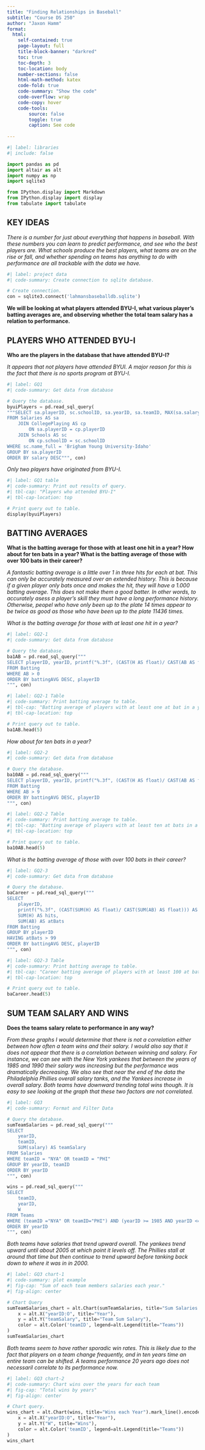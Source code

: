 ```yaml
---
title: "Finding Relationships in Baseball"
subtitle: "Course DS 250"
author: "Jaxon Hamm"
format:
  html:
    self-contained: true
    page-layout: full
    title-block-banner: "darkred"
    toc: true
    toc-depth: 3
    toc-location: body
    number-sections: false
    html-math-method: katex
    code-fold: true
    code-summary: "Show the code"
    code-overflow: wrap
    code-copy: hover
    code-tools:
        source: false
        toggle: true
        caption: See code
    
---
```


```python
#| label: libraries
#| include: false

import pandas as pd
import altair as alt
import numpy as np
import sqlite3

from IPython.display import Markdown
from IPython.display import display
from tabulate import tabulate
```


## KEY IDEAS

_There is a number for just about everything that happens in baseball. With these numbers you can learn to predict performance, and see who the best players are. What schools produce the best players, what teams are on the rise or fall, and whether spending on teams has anything to do with performance are all trackable with the data we have._

```python
#| label: project data
#| code-summary: Create connection to sqlite database.

# Create connection.
con = sqlite3.connect('lahmansbaseballdb.sqlite')
```

__We will be looking at what players attended BYU-I, what various player's batting averages are, and observing whether the total team salary has a relation to performance.__

## PLAYERS WHO ATTENDED BYU-I

__Who are the players in the database that have attended BYU-I?__

_It appears that not players have attended BYUI. A major reason for this is the fact that there is no sports program at BYU-I._

```python
#| label: GQ1
#| code-summary: Get data from database

# Query the database.
byuiPlayers = pd.read_sql_query(
"""SELECT sa.playerID, sc.schoolID, sa.yearID, sa.teamID, MAX(sa.salary) AS salary 
FROM Salaries AS sa
    JOIN CollegePlaying AS cp
        ON sa.playerID = cp.playerID
    JOIN Schools AS sc
        ON cp.schoolID = sc.schoolID
WHERE sc.name_full = 'Brigham Young University-Idaho'
GROUP BY sa.playerID
ORDER BY salary DESC""", con)

```

_Only two players have originated from BYU-I._

```python
#| label: GQ1 table
#| code-summary: Print out results of query.
#| tbl-cap: "Players who attended BYU-I"
#| tbl-cap-location: top

# Print query out to table.
display(byuiPlayers)

```

## BATTING AVERAGES

__What is the batting average for those with at least one hit in a year? How about for ten bats in a year? What is the batting average of those with over 100 bats in their career?__

_A fantastic batting average is a little over 1 in three hits for each at bat. This can only be accurately measured over an extended history. This is because if a given player only bats once and makes the hit, they will have a 1.000 batting average. This does not make them a good batter. In other words, to accurately asess a player's skill they must have a long performance history. Otherwise, peopel who have only been up to the plate 14 times appear to be twice as good as those who have been up to the plate 11436 times._

_What is the batting average for those with at least one hit in a year?_

```python
#| label: GQ2-1
#| code-summary: Get data from database

# Query the database.
ba1AB = pd.read_sql_query("""
SELECT playerID, yearID, printf("%.3f", (CAST(H AS float)/ CAST(AB AS float))) AS battingAVG, H as hits, AB as atBats
FROM Batting
WHERE AB > 0
ORDER BY battingAVG DESC, playerID
""", con)

```

```python
#| label: GQ2-1 Table
#| code-summary: Print batting average to table.
#| tbl-cap: "Batting average of players with at least one at bat in a year."
#| tbl-cap-location: top

# Print query out to table.
ba1AB.head(5)

```

_How about for ten bats in a year?_

```python
#| label: GQ2-2
#| code-summary: Get data from database

# Query the database.
ba10AB = pd.read_sql_query("""
SELECT playerID, yearID, printf("%.3f", (CAST(H AS float)/ CAST(AB AS float))) AS battingAVG, H as hits, AB as atBats 
FROM Batting
WHERE AB > 9
ORDER BY battingAVG DESC, playerID
""", con)

```

```python
#| label: GQ2-2 Table
#| code-summary: Print batting average to table.
#| tbl-cap: "Batting average of players with at least ten at bats in a year."
#| tbl-cap-location: top

# Print query out to table.
ba10AB.head(5)

```

_What is the batting average of those with over 100 bats in their career?_

```python
#| label: GQ2-3
#| code-summary: Get data from database

# Query the database.
baCareer = pd.read_sql_query("""
SELECT 
    playerID, 
    printf("%.3f", (CAST(SUM(H) AS float)/ CAST(SUM(AB) AS float))) AS battingAVG,
    SUM(H) AS hits,
    SUM(AB) AS atBats 
FROM Batting
GROUP BY playerID
HAVING atBats > 99
ORDER BY battingAVG DESC, playerID
""", con)

```

```python
#| label: GQ2-3 Table
#| code-summary: Print batting average to table.
#| tbl-cap: "Career batting average of players with at least 100 at bats."
#| tbl-cap-location: top

# Print query out to table.
baCareer.head(5)

```

## SUM TEAM SALARY AND WINS

__Does the teams salary relate to performance in any way?__

_From these graphs I would determine that there is not a correlation either between how often a team wins and their salary. I would also say that it does not appear that there is a correlation between winning and salary. For instance, we can see with the New York yankees that between the years of 1985 and 1990 their salary was increasing but the performance was dramatically decreasing. We also see that near the end of the data the Philadelphia Phillies overall salary tanks, and the Yankees increase in overall salary. Both teams have downward trending total wins though. It is easy to see looking at the graph that these two factors are not correlated._

```python
#| label: GQ3
#| code-summary: Format and Filter Data

# Query the database.
sumTeamSalaries = pd.read_sql_query("""
SELECT
    yearID,
    teamID, 
    SUM(salary) AS teamSalary
FROM Salaries
WHERE teamID = "NYA" OR teamID = "PHI"
GROUP BY yearID, teamID
ORDER BY yearID
""", con)

wins = pd.read_sql_query("""
SELECT 
    teamID, 
    yearID, 
    W
FROM Teams
WHERE (teamID ="NYA" OR teamID="PHI") AND (yearID >= 1985 AND yearID <= 2016)
ORDER BY yearID
""", con)

```

_Both teams have salaries that trend upward overall. The yankees trend upward until about 2005 at which point it levels off. The Phillies stall at around that time but then continue to trend upward before tanking back down to where it was in in 2000._

```python
#| label: GQ3 chart-1
#| code-summary: plot example
#| fig-cap: "Sum of each team members salaries each year."
#| fig-align: center

# Chart Query
sumTeamSalaries_chart = alt.Chart(sumTeamSalaries, title="Sum Salaries by Year").mark_line().encode(
    x = alt.X("yearID:O", title="Year"),
    y = alt.Y("teamSalary", title="Team Sum Salary"),
    color = alt.Color('teamID', legend=alt.Legend(title="Teams"))
)
sumTeamSalaries_chart
```

_Both teams seem to have rather sporadic win rates. This is likely due to the fact that players on a team change frequently, and in ten years time an entire team can be shifted. A teams performance 20 years ago does not necessaril correlate to its performance now._

```python
#| label: GQ3 chart-2
#| code-summary: Chart wins over the years for each team
#| fig-cap: "Total wins by years"
#| fig-align: center

# Chart query.
wins_chart = alt.Chart(wins, title="Wins each Year").mark_line().encode(
    x = alt.X("yearID:O", title="Year"),
    y = alt.Y("W", title="Wins"),
    color = alt.Color('teamID', legend=alt.Legend(title="Teams"))
)
wins_chart
```